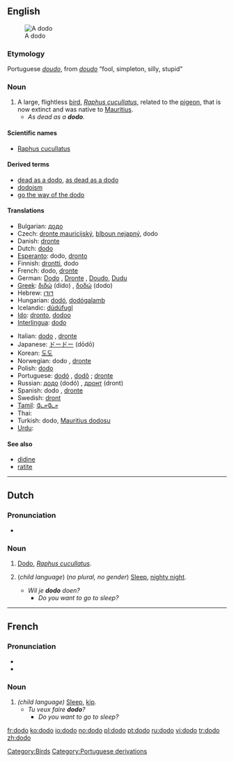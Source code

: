 {{see|Dodo|dodô|dodó}}
{{wikipedia}}
==English==
[[Image:ExtinctDodoBird.jpeg|thumb|A dodo]]
===Etymology===
Portuguese ''[[doudo]]'', from ''[[doudo]]'' “fool, simpleton, silly, stupid”

===Noun===
{{en-noun|pl=dodoes|pl2=dodos}}

# A large, flightless [[bird]], ''[[Raphus cucullatus]]'', related to the [[pigeon]], that is now extinct and was native to [[Mauritius]].
#* ''As dead as a '''dodo'''''.

====Scientific names====
*[[Raphus cucullatus]]

====Derived terms====
*[[dead as a dodo]], [[as dead as a dodo]]
*[[dodoism]]
*[[go the way of the dodo]]

====Translations====
{{top}}
*Bulgarian: [[додо]] {{g|Bulgarian}}
*Czech: [[dronte mauricijský]], [[blboun nejapný]], dodo {{g|Czech}}
*Danish: [[dronte]] {{c}}
*Dutch: [[#Dutch|dodo]] {{m}}
*[[Esperanto]]: dodo, [[dronto]]
*Finnish: [[drontti]], dodo
*French: dodo, [[dronte]] {{g|French}}
*German: [[Dodo]] {{m}}, [[Dronte]] {{m}}, [[Doudo]], [[Dudu]] {{g|German}}
*[[Greek]]: [[διδώ]] (dido) {{f}}, [[δοδώ]] (dodo) {{f}}
*Hebrew: [[דודו]] {{g|Hebrew}}
*Hungarian: [[dodó]], [[dodógalamb]]
*Icelandic: [[dúdúfugl]] {{g|Icelandic}}
*[[Ido]]: [[dronto]], [[dodoo]]
*[[Interlingua]]: [[#Interlingua|dodo]]
{{mid}}
*Italian: [[#Italian|dodo]] {{m}}, [[dronte]] {{g|Italian}}
*Japanese: [[ドードー]] (dōdō)
*Korean: [[도도]]
*Norwegian: dodo {{g|Norwegian}} {{italbrac|Bokmål}}, [[dronte]] {{g|Norwegian}} {{italbrac|Nynorks}}
*Polish: [[#Polish|dodo]] {{m}}
*Portuguese: [[dodó]] {{m}} {{italbrac|Portugal}}, [[dodô]] {{m}} {{italbrac|Brazil}}; [[dronte]] {{g|Portuguese}}
*Russian: [[додо]] (dodó) {{m}}, [[дронт]] (dront) {{m}}
*Spanish: dodo {{m}}, [[dronte]] {{g|Spanish}}
*Swedish: [[dront]] {{c}}
*[[Tamil]]: [[டோடோ]]
*Thai: {{THchar|[[โดโด้]]}}
*Turkish: dodo, [[Mauritius dodosu]]
*[[Urdu]]: {{URchar|[[ڈو ڈو]]}} {{g|Urdu}}
{{bottom}}

====See also====
*[[didine]]
*[[ratite]]

[[Category:Birds]]

----

==Dutch==

===Pronunciation===
*{{IPA|/ˈdodo/}}

===Noun===
{{nl-noun2|m|'''[[dodo's|dodo’s]]'''|otje}}

# [[#English|Dodo]], ''[[Raphus cucullatus]]''.
# {{Flemish}} (''child language'') (''no plural, no gender'') [[sleep|Sleep]], [[nighty night]].
#* ''Wil je '''dodo''' doen?''
#** ''Do you want to go to sleep?''

----

==French==

===Pronunciation===
*{{IPA|/dɔˈdɔ/}}
*{{SAMPA|/dO.dO/}}

===Noun===
{{fr-noun-reg|m}}

# ''(child language)'' [[sleep|Sleep]], [[kip]].
#* ''Tu veux faire '''dodo'''?''
#** ''Do you want to go to sleep?''

[[Category:Portuguese derivations]]

[[fr:dodo]]
[[ko:dodo]]
[[io:dodo]]
[[no:dodo]]
[[pl:dodo]]
[[pt:dodo]]
[[ru:dodo]]
[[vi:dodo]]
[[tr:dodo]]
[[zh:dodo]]